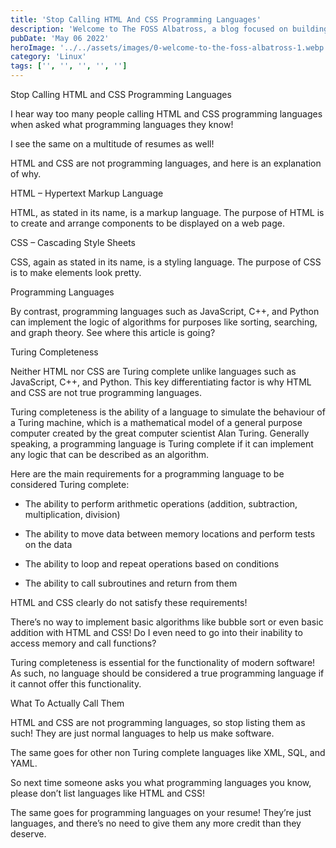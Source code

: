 ```yaml
---
title: 'Stop Calling HTML And CSS Programming Languages'
description: 'Welcome to The FOSS Albatross, a blog focused on building exposure around free and open-source software!'
pubDate: 'May 06 2022'
heroImage: '../../assets/images/0-welcome-to-the-foss-albatross-1.webp'
category: 'Linux'
tags: ['', '', '', '', '']
---
```


Stop Calling HTML and CSS Programming Languages

I hear way too many people calling HTML and CSS programming languages when asked what programming languages they know!

I see the same on a multitude of resumes as well!

HTML and CSS are not programming languages, and here is an explanation of why.

HTML – Hypertext Markup Language

HTML, as stated in its name, is a markup language. The purpose of HTML is to create and arrange components to be displayed on a web page.

CSS – Cascading Style Sheets

CSS, again as stated in its name, is a styling language. The purpose of CSS is to make elements look pretty.

Programming Languages

By contrast, programming languages such as JavaScript, C++, and Python can implement the logic of algorithms for purposes like sorting, searching, and graph theory. See where this article is going?

Turing Completeness

Neither HTML nor CSS are Turing complete unlike languages such as JavaScript, C++, and Python. This key differentiating factor is why HTML and CSS are not true programming languages.

Turing completeness is the ability of a language to simulate the behaviour of a Turing machine, which is a mathematical model of a general purpose computer created by the great computer scientist Alan Turing. Generally speaking, a programming language is Turing complete if it can implement any logic that can be described as an algorithm.

Here are the main requirements for a programming language to be considered Turing complete:

- The ability to perform arithmetic operations (addition, subtraction, multiplication, division)

- The ability to move data between memory locations and perform tests on the data

- The ability to loop and repeat operations based on conditions

- The ability to call subroutines and return from them

HTML and CSS clearly do not satisfy these requirements!

There’s no way to implement basic algorithms like bubble sort or even basic addition with HTML and CSS! Do I even need to go into their inability to access memory and call functions?

Turing completeness is essential for the functionality of modern software! As such, no language should be considered a true programming language if it cannot offer this functionality.

What To Actually Call Them

HTML and CSS are not programming languages, so stop listing them as such! They are just normal languages to help us make software.

The same goes for other non Turing complete languages like XML, SQL, and YAML.

So next time someone asks you what programming languages you know, please don’t list languages like HTML and CSS!

The same goes for programming languages on your resume! They’re just languages, and there’s no need to give them any more credit than they deserve.
